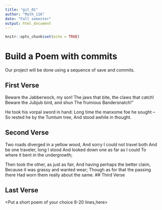 ---
title: "git_01"
author: "Math_116"
date: "Fall semester"
output: html_document
---

```{r setup, include=FALSE}
knitr::opts_chunk$set(echo = TRUE)
```
# Build a Poem with commits
Our project will be done using a sequence of save and commits.

## First Verse 
Beware the Jabberwock, my son!
  The jaws that bite, the claws that catch!
Beware the Jubjub bird, and shun
  The frumious Bandersnatch!"

He took his vorpal sword in hand:
  Long time the manxome foe he sought --
So rested he by the Tumtum tree,
  And stood awhile in thought.

## Second Verse
Two roads diverged in a yellow wood,
And sorry I could not travel both
And be one traveler, long I stood
And looked down one as far as I could
To where it bent in the undergrowth;

Then took the other, as just as fair,
And having perhaps the better claim,
Because it was grassy and wanted wear;
Though as for that the passing there
Had worn them really about the same.
## Third Verse
<Put the first two verses of The Walrus and the Carpenter here>

## Last Verse
<Put a short poem of your choice 8-20 lines,here>
